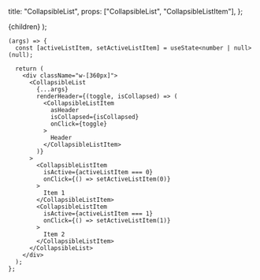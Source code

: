
  title: "CollapsibleList",
  props: ["CollapsibleList", "CollapsibleListItem"],
};

  <MdxLayout metadata={metadata}>{children}</MdxLayout>
);

<CollapsibleList />

```tsx
(args) => {
  const [activeListItem, setActiveListItem] = useState<number | null>(null);

  return (
    <div className="w-[360px]">
      <CollapsibleList
        {...args}
        renderHeader={(toggle, isCollapsed) => (
          <CollapsibleListItem
            asHeader
            isCollapsed={isCollapsed}
            onClick={toggle}
          >
            Header
          </CollapsibleListItem>
        )}
      >
        <CollapsibleListItem
          isActive={activeListItem === 0}
          onClick={() => setActiveListItem(0)}
        >
          Item 1
        </CollapsibleListItem>
        <CollapsibleListItem
          isActive={activeListItem === 1}
          onClick={() => setActiveListItem(1)}
        >
          Item 2
        </CollapsibleListItem>
      </CollapsibleList>
    </div>
  );
};
```
